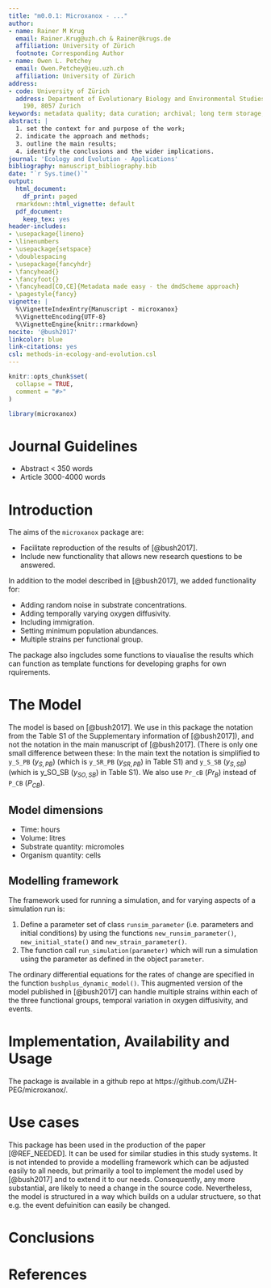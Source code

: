 ```yaml
---
title: "m0.0.1: Microxanox - ..."
author:
- name: Rainer M Krug
  email: Rainer.Krug@uzh.ch & Rainer@krugs.de
  affiliation: University of Zürich
  footnote: Corresponding Author
- name: Owen L. Petchey
  email: Owen.Petchey@ieu.uzh.ch
  affiliation: University of Zürich
address:
- code: University of Zürich
  address: Department of Evolutionary Biology and Environmental Studies, Winterthurerstrasse
    190, 8057 Zurich
keywords: metadata quality; data curation; archival; long term storage; R package;
abstract: |
  1. set the context for and purpose of the work;
  2. indicate the approach and methods;
  3. outline the main results;
  4. identify the conclusions and the wider implications.
journal: 'Ecology and Evolution - Applications'
bibliography: manuscript_bibliography.bib
date: "`r Sys.time()`"
output:
  html_document:
    df_print: paged
  rmarkdown::html_vignette: default
  pdf_document:
    keep_tex: yes
header-includes:
- \usepackage{lineno}
- \linenumbers
- \usepackage{setspace}
- \doublespacing
- \usepackage{fancyhdr}
- \fancyhead{}
- \fancyfoot{}
- \fancyhead[CO,CE]{Metadata made easy - the dmdScheme approach}
- \pagestyle{fancy}
vignette: |
  %\VignetteIndexEntry{Manuscript - microxanox} 
  %\VignetteEncoding{UTF-8} 
  %\VignetteEngine{knitr::rmarkdown}
nocite: '@bush2017'
linkcolor: blue
link-citations: yes
csl: methods-in-ecology-and-evolution.csl
---
```


```r
knitr::opts_chunk$set(
  collapse = TRUE,
  comment = "#>"
)
```

```r
library(microxanox)
```
  
# Journal Guidelines
  - Abstract < 350 words
  - Article 3000-4000 words

# Introduction
The aims of the `microxanox` package are:

-   Facilitate reproduction of the results of [@bush2017].
-   Include new functionality that allows new research questions to be answered.

In addition to the model described in [@bush2017], we added functionality for:

- Adding random noise in substrate concentrations.
- Adding temporally varying oxygen diffusivity.
- Including immigration.
- Setting minimum population abundances.
- Multiple strains per functional group.

The package also ingcludes some functions to viaualise the results which can function as template functions for developing graphs for own rquirements.


# The Model
The model is based on [@bush2017]. We use in this package the notation from the Table S1 of the Supplementary information of [@bush2017]), and not the notation in the main manuscript of [@bush2017]. (There is only one small difference between these: In the main text the notation is simplified to `y_S_PB` ($y_{S,PB}$) (which is `y_SR_PB` ($y_{SR,PB}$) in Table S1) and `y_S_SB` ($y_{S,SB}$) (which is y_SO_SB ($y_{SO,SB}$) in Table S1). We also use `Pr_cB` ($Pr_B$) instead of `P_CB` ($P_{CB}$).

## Model dimensions

-   Time: hours
-   Volume: litres
-   Substrate quantity: micromoles
-   Organism quantity: cells

## Modelling framework

The framework used for running a simulation, and for varying aspects of a simulation run is:

1. Define a parameter set of class `runsim_parameter` (i.e. parameters and initial conditions) by using the functions `new_runsim_parameter()`, `new_initial_state()` and `new_strain_parameter()`.
2. The function call `run_simulation(parameter)` which will run a simulation using the parameter as defined in the object `parameter`.

The ordinary differential equations for the rates of change are specified in the function `bushplus_dynamic_model()`. This augmented version of the model published in [@bush2017] can handle multiple strains within each of the three functional groups, temporal variation in oxygen diffusivity, and events.

# Implementation, Availability and Usage
The package is available in a github repo at https://github.com/UZH-PEG/microxanox/.


# Use cases
This package has been used in the production of the paper [@REF_NEEDED]. It can be used for similar studies in this study systems. It is not intended to provide a modelling framework which can be adjusted easily to all needs, but primarily a tool to implement the model used by [@bush2017] and to extend it to our needs. Consequently, any more substantial, are likely to need a change in the source code.
Nevertheless, the model is structured in a way which builds on a udular structuere, so that e.g. the event defuinition can easily be changed.

# Conclusions


# References
